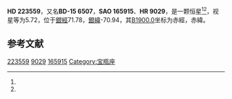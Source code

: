 {{Starbox begin
| name = HD 223559
}}
{{Starbox observe
| epoch = [[J2000.0|J2000.0]]
| constell = {{星座名待查}}<ref name=SIMBAD>{{cite web
 | url=http://simbad.u-strasbg.fr/simbad/sim-id?Ident=HR+9029
 | title =Pulsating variable Star
 | publisher=Centre de Données astronomiques de Strasbourg
 | work=SIMBAD
 | accessdate=2012-07-13}}</ref><ref name=DATA>{{cite web
 | url=http://vizier.u-strasbg.fr/viz-bin/VizieR-5?-out.add=.&-source=5050&-corr=PK=HR&-out.max=9999&HR=9029
 | title=VizieR Detailed Page
 | accessdate=2012-07-13
 | archive-date=2016-03-05
 | archive-url=https://web.archive.org/web/20160305011709/http://vizier.u-strasbg.fr/viz-bin/VizieR-5?-out.add=.&-source=5050&-corr=PK=HR&-out.max=9999&HR=9029
 | dead-url=no
 }}</ref>
| 星官 = 
| ra = {{RA|23|50|33.3}}<ref name=SIMBAD /><ref name=DATA />
| dec = {{DEC|-14|24|7}}<ref name=SIMBAD /><ref name=DATA />
| appmag_v = 5.72<ref name=SIMBAD /><ref name=DATA />
}}
{{Starbox character
| class = K4.5IIIb<ref name=SIMBAD /><ref name=DATA />
| b-v = 1.51<ref name=SIMBAD /><ref name=DATA />
| u-b = 1.81<ref name=SIMBAD /><ref name=DATA />
| r-i = <ref name=SIMBAD /><ref name=DATA />
| variable = 
}}
{{Starbox astrometry
| radial_v = 1.81
| prop_mo_ra = -58
| parallax = 
| p_error = 
}}
{{Starbox catalog
| names =BD-15 6507，[[SAO星表|SAO]] 165915，[[HD星表|HD]] 223559，[[HR星表|HR]] 9029}}
{{Starbox reference |Simbad=HR+9029}}
{{Starbox end}}

'''HD 223559'''，又名'''BD-15 6507'''，'''SAO 165915'''、'''HR 9029'''，是一颗恒星<ref name=SIMBAD /><ref name=DATA />，视星等为5.72，位于[[銀道座標系|銀經]]71.78，[[銀道座標系|銀緯]]-70.94，其[[B1900.0|B1900.0]]坐标为赤經{{RA|23|45|23.8}}，赤緯{{DEC|-14|-70.94|25}}。

== 参考文献 ==
{{reflist}}

{{star-stub}}

[[Category:HD和HDE天體|223559]]
[[Category:HR天體|9029]]
[[Category:SAO天體|165915]]
[[Category:宝瓶座|Category:宝瓶座]]